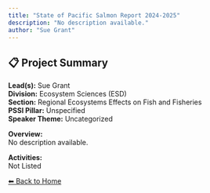 ```yaml
---
title: "State of Pacific Salmon Report 2024-2025"
description: "No description available."
author: "Sue Grant"
---
```


## 📋 Project Summary

**Lead(s):** Sue Grant  
**Division:** Ecosystem Sciences (ESD)  
**Section:** Regional Ecosystems Effects on Fish and Fisheries  
**PSSI Pillar:** Unspecified  
**Speaker Theme:** Uncategorized  

**Overview:**  
No description available.   

**Activities:**  
Not Listed

[⬅ Back to Home](../index.qmd)
